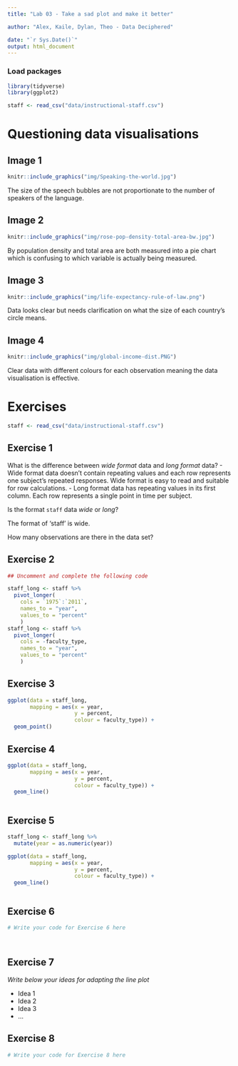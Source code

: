 ```yaml
---
title: "Lab 03 - Take a sad plot and make it better"

author: "Alex, Kaile, Dylan, Theo - Data Deciphered"

date: "`r Sys.Date()`"
output: html_document
---
```


### Load packages

```r
library(tidyverse)
library(ggplot2)

staff <- read_csv("data/instructional-staff.csv")
```

# Questioning data visualisations

## Image 1

```r
knitr::include_graphics("img/Speaking-the-world.jpg")
```

The size of the speech bubbles are not proportionate to the number of speakers of the language.





## Image 2

```r
knitr::include_graphics("img/rose-pop-density-total-area-bw.jpg")
```

By population density and total area are both measured into a pie chart which is confusing to which variable is actually being measured.




## Image 3

```r
knitr::include_graphics("img/life-expectancy-rule-of-law.png")
```

Data looks clear but needs clarification on what the size of each country's circle means.




## Image 4

```r
knitr::include_graphics("img/global-income-dist.PNG")
```

Clear data with different colours for each observation meaning the data visualisation is effective.





# Exercises

```r
staff <- read_csv("data/instructional-staff.csv")
```


## Exercise 1

What is the difference between *wide format* data and *long format* data?
- Wide format data doesn't contain repeating values and each row represents one subject's repeated responses. Wide format is easy to read and suitable for row calculations.
- Long format data has repeating values in its first column. Each row represents a single point in time per subject.

Is the format `staff` data *wide* or *long*?

The format of 'staff' is wide. 

How many observations are there in the data set?




## Exercise 2

```r
## Uncomment and complete the following code

staff_long <- staff %>%
  pivot_longer(
    cols = `1975`:`2011`, 
    names_to = "year",
    values_to = "percent"
    )
staff_long <- staff %>%
  pivot_longer(
    cols = -faculty_type, 
    names_to = "year",
    values_to = "percent"
    )

```


## Exercise 3

```r
ggplot(data = staff_long,
       mapping = aes(x = year, 
                     y = percent, 
                     colour = faculty_type)) +
  geom_point()


```

## Exercise 4

```r
ggplot(data = staff_long,
       mapping = aes(x = year, 
                     y = percent, 
                     colour = faculty_type)) +
  geom_line()



```

## Exercise 5

```r


staff_long <- staff_long %>%
  mutate(year = as.numeric(year))
```


```r
ggplot(data = staff_long,
       mapping = aes(x = year, 
                     y = percent, 
                     colour = faculty_type)) +
  geom_line()



```

## Exercise 6

```r
# Write your code for Exercise 6 here




```

## Exercise 7

_Write below your ideas for adapting the line plot_

* Idea 1
* Idea 2
* Idea 3
* ...


## Exercise 8

```r
# Write your code for Exercise 8 here



```

